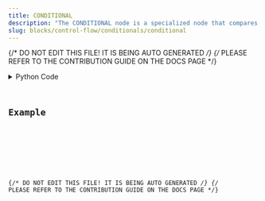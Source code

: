 ```yaml
---
title: CONDITIONAL
description: "The CONDITIONAL node is a specialized node that compares two given Scalar inputs."
slug: blocks/control-flow/conditionals/conditional
---
```


{/* DO NOT EDIT THIS FILE! IT IS BEING AUTO GENERATED */}
{/* PLEASE REFER TO THE CONTRIBUTION GUIDE ON THE DOCS PAGE */}


<PythonDocsDisplay docstring={docstring} />
<details>
<summary>Python Code</summary>



<Code code={pythonCode} lang="py" wrap theme="dracula" />

[Find this Flojoy Block on GitHub](https://github.com/flojoy-ai/blocks/blob/main/blocks/CONTROL_FLOW/CONDITIONALS/CONDITIONAL/CONDITIONAL.py)

</details>

## Example


<GetHelpWidget />


<AppDisplay app={app} blockName="CONDITIONAL" client:visible />


<Example />

{/* DO NOT EDIT THIS FILE! IT IS BEING AUTO GENERATED */}
{/* PLEASE REFER TO THE CONTRIBUTION GUIDE ON THE DOCS PAGE */}
